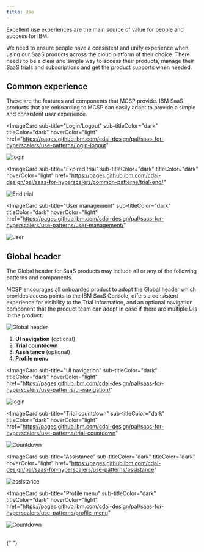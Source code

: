 ```yaml
---
title: Use
---
```



<PageDescription>

Excellent use experiences are the main source of value for people and success for IBM.

We need to ensure people have a consistent and unify experience when using our SaaS products across the cloud platform of their choice. There needs to be a clear and simple way to access their products, manage their SaaS trials and subscriptions and get the product supports when needed.

</PageDescription>

## Common experience

These are the features and components that MCSP provide. IBM SaaS products that are onboarding to MCSP can easily adopt to provide a simple and consistent user experience.

<Row>

<Column colMd={2} colLg={2} noGutterSm>

<ImageCard
sub-title="Login/Logout"
sub-titleColor="dark"
titleColor="dark"
hoverColor="light"
href="https://pages.github.ibm.com/cdai-design/pal/saas-for-hyperscalers/use-patterns/login-logout"
>

![login](images/login.png)

</ImageCard>
</Column>

<Column colMd={2} colLg={2} noGutterSm>

<ImageCard
sub-title="Expired trial"
sub-titleColor="dark"
titleColor="dark"
hoverColor="light"
href="https://pages.github.ibm.com/cdai-design/pal/saas-for-hyperscalers/common-patterns/trial-end/"
>

![End trial](images/pause--outline.png)

</ImageCard>
</Column>

<Column colMd={2} colLg={2} noGutterSm>

<ImageCard
sub-title="User management"
sub-titleColor="dark"
titleColor="dark"
hoverColor="light"
href="https://pages.github.ibm.com/cdai-design/pal/saas-for-hyperscalers/use-patterns/user-management/"
>

![user](images/user--follow.png)

</ImageCard>
</Column>

</Row>

## Global header

The Global header for SaaS products may include all or any of the following patterns and components.

MCSP encourages all onboarded product to adopt the Global header which provides access points to the IBM SaaS Console, offers a consistent experience for visibility to the Trial information, and an optional navigation component that the product team can adopt in case if there are multiple UIs in the product.

![Global header](images/globalHeader.png)

1. **UI navigation** (optional)
2. **Trial countdown**
3. **Assistance** (optional)
4. **Profile menu**

<Row>

<Column colMd={2} colLg={2} noGutterSm>

<ImageCard
sub-title="UI navigation"
sub-titleColor="dark"
titleColor="dark"
hoverColor="light"
href="https://pages.github.ibm.com/cdai-design/pal/saas-for-hyperscalers/use-patterns/ui-navigation/"
>

![login](images/select--window.png)

</ImageCard>
</Column>

<Column colMd={2} colLg={2} noGutterSm>

<ImageCard
sub-title="Trial countdown"
sub-titleColor="dark"
titleColor="dark"
hoverColor="light"
href="https://pages.github.ibm.com/cdai-design/pal/saas-for-hyperscalers/use-patterns/trial-countdown"
>

![Countdown](images/event--schedule.png)

</ImageCard>
</Column>

<Column colMd={2} colLg={2} noGutterSm>

<ImageCard
sub-title="Assistance"
sub-titleColor="dark"
titleColor="dark"
hoverColor="light"
href="https://pages.github.ibm.com/cdai-design/pal/saas-for-hyperscalers/use-patterns/assistance"
>

![assistance](images/help.png)

</ImageCard>
</Column>

<Column colMd={2} colLg={2} noGutterSm>

<ImageCard
sub-title="Profile menu"
sub-titleColor="dark"
titleColor="dark"
hoverColor="light"
href="https://pages.github.ibm.com/cdai-design/pal/saas-for-hyperscalers/use-patterns/profile-menu"
>

![Countdown](images/user--avatar.png)

</ImageCard>
</Column>

</Row>

<br />
<CardGroup>
  <MiniCard
    title="Figma file"
    href="https://www.figma.com/file/SlZ7TK2mTzNLIHZB2dGXRF/MCSP-Onboarding-Design-Guide?node-id=2061%3A429776&t=luTQJ8HZQRFImVao-1"
    actionIcon="launch"
  ></MiniCard>
  <MiniCard
    title="Storybook"
    href="https://pages.github.ibm.com/automation-saas/automation-common-header/?path=/story/automation-header--with-user-management"
    actionIcon="launch"
  ></MiniCard>
</CardGroup>{" "}
